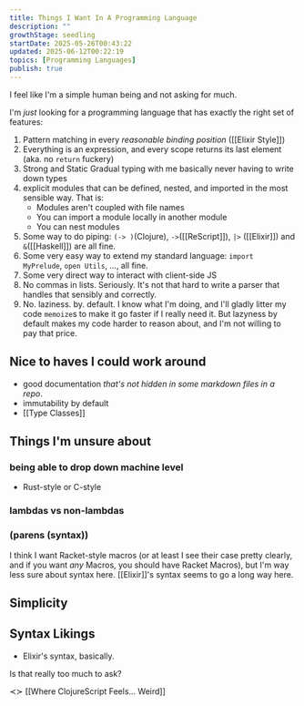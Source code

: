 ```yaml
---
title: Things I Want In A Programming Language
description: ""
growthStage: seedling
startDate: 2025-05-26T00:43:22
updated: 2025-06-12T00:22:19
topics: [Programming Languages]
publish: true
---
```


I feel like I'm a simple human being and not asking for much.

I'm _just_ looking for a programming language that has exactly the right set of features:

1. Pattern matching in every _reasonable binding position_ ([[Elixir Style]])
2. Everything is an expression, and every scope returns its last element (aka. no `return` fuckery)
3. Strong and Static Gradual typing with me basically never having to write down types
4. explicit modules that can be defined, nested, and imported in the most sensible way. That is:
   - Modules aren't coupled with file names
   - You can import a module locally in another module
   - You can nest modules
5. Some way to do piping: `(-> )`(<Il href="programming-languages/clojure">Clojure</Il>), `->`([[ReScript]]), `|>` ([[Elixir]]) and `&`([[Haskell]]) are all fine.
6. Some very easy way to extend my standard language: `import MyPrelude`, `open Utils`, ..., all fine.
7. Some very direct way to interact with client-side JS
8. No commas in lists. Seriously. It's not that hard to write a parser that handles that sensibly and correctly.
9. No. laziness. by. default.
   I know what I'm doing, and I'll gladly litter my code `memoize`s to make it go faster if I really need it.
   But lazyness by default makes my code harder to reason about, and I'm not willing to pay that price.

<Draft>

## Nice to haves I could work around

- good documentation _that's not hidden in some markdown files in a repo_.
- immutability by default
- [[Type Classes]]

## Things I'm unsure about

### being able to drop down machine level

- Rust-style or C-style

### lambdas vs non-lambdas

### (parens (syntax))
I think I want Racket-style macros (or at least I see their case pretty clearly, and if you want _any_ Macros, you should have Racket Macros), but I'm way less sure about syntax here.
[[Elixir]]'s syntax seems to go a long way here.


## Simplicity

## Syntax Likings

- Elixir's syntax, basically.

Is that really too much to ask?


≺≻ [[Where ClojureScript Feels... Weird]]

</Draft>
